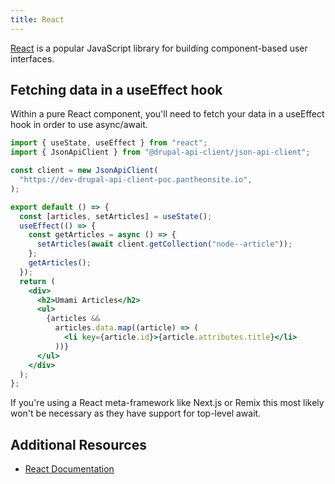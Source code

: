 ```yaml
---
title: React
---
```


[React](https://react.dev/) is a popular JavaScript library for building component-based user interfaces.

## Fetching data in a useEffect hook

Within a pure React component, you'll need to fetch your data in a useEffect hook in order to use async/await.

```jsx live props={{ "client:load": true }}
import { useState, useEffect } from "react";
import { JsonApiClient } from "@drupal-api-client/json-api-client";

const client = new JsonApiClient(
  "https://dev-drupal-api-client-poc.pantheonsite.io",
);

export default () => {
  const [articles, setArticles] = useState();
  useEffect(() => {
    const getArticles = async () => {
      setArticles(await client.getCollection("node--article"));
    };
    getArticles();
  });
  return (
    <div>
      <h2>Umami Articles</h2>
      <ul>
        {articles &&
          articles.data.map((article) => (
            <li key={article.id}>{article.attributes.title}</li>
          ))}
      </ul>
    </div>
  );
};
```

If you're using a React meta-framework like Next.js or Remix this most likely won't be necessary as they have support for top-level await.

## Additional Resources

- [React Documentation](https://react.dev/)
